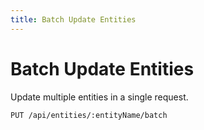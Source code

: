 ```yaml
---
title: Batch Update Entities
---
```


# Batch Update Entities

Update multiple entities in a single request.

```bash
PUT /api/entities/:entityName/batch
```
